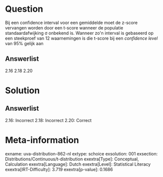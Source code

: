 Question
========

Bij een confidence interval voor een gemiddelde moet de z-score
vervangen worden door een t-score wanneer de populatie
standaardafwijking σ onbekend is. Wanneer zo\'n interval is gebaseerd op
een steekproef van 12 waarnemingen is die t-score bij een *confidence
level* van 95% gelijk aan

Answerlist
----------

2.16
2.18
2.20

Solution
========

Answerlist
----------

2.16: Incorrect
2.18: Incorrect
2.20: Correct

Meta-information
================
exname: uva-distribution-862-nl
extype: schoice
exsolution: 001
exsection: Distributions/Continuous/t-distribution
exextra[Type]: Conceptual, Calculation
exextra[Language]: Dutch
exextra[Level]: Statistical Literacy
exextra[IRT-Difficulty]: 3.719
exextra[p-value]: 0.1686
